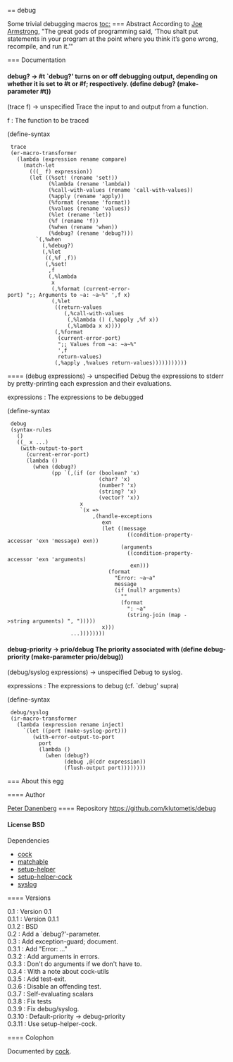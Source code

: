 == debug

Some trivial debugging macros
[[toc:]]
=== Abstract
According to [[http://books.google.com/books?id=nneBa6-mWfgC&lpg=PA227&ots=gEvyGdNW3u&dq=%22thou%20shalt%20put%20printf%22&pg=PA227#v=onepage&q=%22thou%20shalt%20put%20printf%22&f=false|Joe Armstrong]], "The great gods of programming said, 'Thou shalt put {{printf}}
statements in your program at the point where you think it’s gone
wrong, recompile, and run it.'"


=== Documentation
==== {{debug?}}
<parameter>debug? → #t</parameter>
`debug?' turns on or off debugging output, depending on whether
it is set to #t or #f; respectively.
<enscript highlight="scheme">(define debug? (make-parameter #t))
</enscript>
==== {{trace}}
<syntax>(trace f) → unspecified</syntax>
Trace the input to and output from a function.
; f : The function to be traced
<enscript highlight="scheme">(define-syntax
  trace
  (er-macro-transformer
    (lambda (expression rename compare)
      (match-let
        (((_ f) expression))
        (let ((%set! (rename 'set!))
              (%lambda (rename 'lambda))
              (%call-with-values (rename 'call-with-values))
              (%apply (rename 'apply))
              (%format (rename 'format))
              (%values (rename 'values))
              (%let (rename 'let))
              (%f (rename 'f))
              (%when (rename 'when))
              (%debug? (rename 'debug?)))
          `(,%when
            (,%debug?)
            (,%let
             ((,%f ,f))
             (,%set!
              ,f
              (,%lambda
               x
               (,%format (current-error-port) ";; Arguments to ~a: ~a~%" ',f x)
               (,%let
                ((return-values
                   (,%call-with-values
                    (,%lambda () (,%apply ,%f x))
                    (,%lambda x x))))
                (,%format
                 (current-error-port)
                 ";; Values from ~a: ~a~%"
                 ',f
                 return-values)
                (,%apply ,%values return-values)))))))))))
</enscript>
==== {{debug}}
<syntax>(debug expressions) → unspecified</syntax>
Debug the expressions to stderr by pretty-printing each
expression and their evaluations.
; expressions : The expressions to be debugged
<enscript highlight="scheme">(define-syntax
  debug
  (syntax-rules
    ()
    ((_ x ...)
     (with-output-to-port
       (current-error-port)
       (lambda ()
         (when (debug?)
               (pp `(,(if (or (boolean? 'x)
                              (char? 'x)
                              (number? 'x)
                              (string? 'x)
                              (vector? 'x))
                        x
                        `(x =>
                            ,(handle-exceptions
                               exn
                               (let ((message
                                       ((condition-property-accessor 'exn 'message) exn))
                                     (arguments
                                       ((condition-property-accessor 'exn 'arguments)
                                        exn)))
                                 (format
                                   "Error: ~a~a"
                                   message
                                   (if (null? arguments)
                                     ""
                                     (format
                                       ": ~a"
                                       (string-join (map ->string arguments) ", ")))))
                               x)))
                     ...))))))))
</enscript>
==== {{debug-priority}}
<parameter>debug-priority → prio/debug</parameter>
The priority associated with {{debug/syslog}}
<enscript highlight="scheme">(define debug-priority (make-parameter prio/debug))
</enscript>
==== {{debug/syslog}}
<syntax>(debug/syslog expressions) → unspecified</syntax>
Debug to syslog.
; expressions : The expressions to debug (cf. `debug' supra)
<enscript highlight="scheme">(define-syntax
  debug/syslog
  (ir-macro-transformer
    (lambda (expression rename inject)
      `(let ((port (make-syslog-port)))
         (with-error-output-to-port
           port
           (lambda ()
             (when (debug?)
                   (debug ,@(cdr expression))
                   (flush-output port))))))))
</enscript>
=== About this egg

==== Author

[[/users/klutometis|Peter Danenberg]]
==== Repository
[[https://github.com/klutometis/debug]]
==== License
BSD
==== Dependencies
* [[cock]]
* [[matchable]]
* [[setup-helper]]
* [[setup-helper-cock]]
* [[syslog]]

==== Versions
; 0.1 : Version 0.1
; 0.1.1 : Version 0.1.1
; 0.1.2 : BSD
; 0.2 : Add a `debug?'-parameter.
; 0.3 : Add exception-guard; document.
; 0.3.1 : Add "Error: ..."
; 0.3.2 : Add arguments in errors.
; 0.3.3 : Don't do arguments if we don't have to.
; 0.3.4 : With a note about cock-utils
; 0.3.5 : Add test-exit.
; 0.3.6 : Disable an offending test.
; 0.3.7 : Self-evaluating scalars
; 0.3.8 : Fix tests
; 0.3.9 : Fix debug/syslog.
; 0.3.10 : Default-priority -> debug-priority
; 0.3.11 : Use setup-helper-cock.
==== Colophon

Documented by [[/egg/cock|cock]].